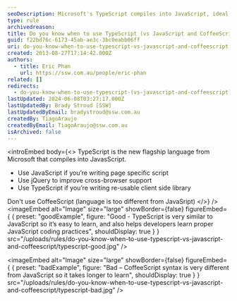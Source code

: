 ```yaml
---
seoDescription: Microsoft's TypeScript compiles into JavaScript, ideal for reusable client-side libraries, while JavaScript suits page-specific scripts and CoffeeScript's syntax differs too much from JavaScript.
type: rule
archivedreason:
title: Do you know when to use TypeScript (vs JavaScript and CoffeeScript)?
guid: f22bd76c-6173-45ab-ae3c-3bc0eabb06ff
uri: do-you-know-when-to-use-typescript-vs-javascript-and-coffeescript
created: 2013-08-27T17:14:42.000Z
authors:
  - title: Eric Phan
    url: https://ssw.com.au/people/eric-phan
related: []
redirects:
  - do-you-know-when-to-use-typescript-(vs-javascript-and-coffeescript)
lastUpdated: 2024-06-08T03:27:17.000Z
lastUpdatedBy: Brady Stroud [SSW]
lastUpdatedByEmail: bradystroud@ssw.com.au
createdBy: TiagoAraujo
createdByEmail: TiagoAraujo@ssw.com.au
isArchived: false
---
```


<introEmbed
  body={<>
TypeScript is the new flagship language from Microsoft that compiles into JavasScript.

- Use JavaScript if you’re writing page specific script
- Use jQuery to improve cross-browser support
- Use TypeScript if you’re writing re-usable client side library

Don't use CoffeeScript (language is too different from JavaSript)
  </>}
/>
<imageEmbed
  alt="Image"
  size="large"
  showBorder={false}
  figureEmbed={ {
    preset: "goodExample",
    figure: "Good - TypeScript is very similar to JavaScript so it’s easy to learn, and also helps developers learn proper JavaScript coding practices",
    shouldDisplay: true
  } }
  src="/uploads/rules/do-you-know-when-to-use-typescript-vs-javascript-and-coffeescript/typescript-good.jpg"
/>

<imageEmbed
  alt="Image"
  size="large"
  showBorder={false}
  figureEmbed={ {
    preset: "badExample",
    figure: "Bad – CoffeeScript syntax is very different from JavaScript so it takes longer to learn",
    shouldDisplay: true
  } }
  src="/uploads/rules/do-you-know-when-to-use-typescript-vs-javascript-and-coffeescript/typescript-bad.jpg"
/>
